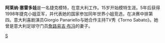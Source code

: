 {{Infobox model
| name            = 阿莱纳·布冯
| image           =Alena Seredova.jpg
| caption         = 
| birth_name      = Alena Šeredová
| birth_date      = {{birth date and age|mf=yes|1978|3|21}}
| birth_place     = [[捷克斯洛伐克|捷克斯洛伐克]][[布拉格|布拉格]]
| death_date      = 
| death_place     = 
| spouse          = 
| height          = {{height|m=1.81|precision=0}}
| weight          = 
| measurements    = [[EU|EU]]: 94-60-92 ([[US|US]]: 37"-24"-36")
| eye_color       = 深棕色
| hair_color      = 深棕色
| skin_color      = 
| ethnicity       = [[捷克人|捷克人]]
| website        = http://www.alenaseredova.it/
}}
'''阿莱纳·塞雷多娃'''是一名捷克模特，在意大利工作。15岁开始模特生涯。5年后获得1998年捷克小姐亚军，并代表她的国家参加同年世界小姐竞选，在决赛中排第四。意大利喜剧演员Giorgio Panariello与她合作主持TV秀《Torno Sabato》。她曾是意大利足球守门员[[詹路易吉·布冯|詹路易吉·布冯]]的妻子。


{{Authority control}}
[[Category:捷克女性模特兒|S]]
